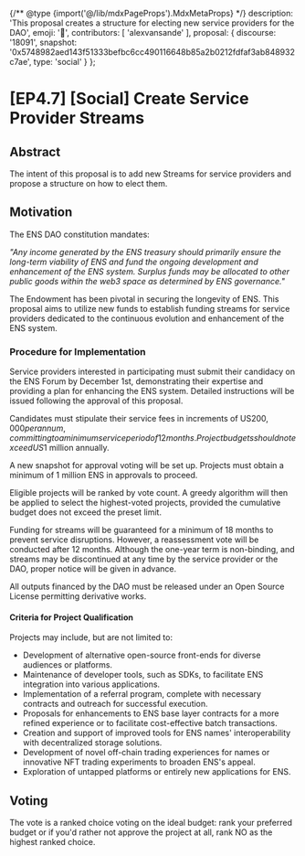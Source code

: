 {/** @type {import('@/lib/mdxPageProps').MdxMetaProps} */}
    description: 'This proposal creates a structure for electing new service providers for the DAO',
    emoji: '📖',
    contributors: [
        'alexvansande'
    ],
    proposal: {
        discourse: '18091',
        snapshot: '0x5748982aed143f51333befbc6cc490116648b85a2b0212fdfaf3ab848932c7ae',
        type: 'social'
    }
};

# [EP4.7] [Social] Create Service Provider Streams

## Abstract

The intent of this proposal is to add new Streams for service providers and propose a structure on how to elect them.

## Motivation

The ENS DAO constitution mandates:

*"Any income generated by the ENS treasury should primarily ensure the long-term viability of ENS and fund the ongoing development and enhancement of the ENS system. Surplus funds may be allocated to other public goods within the web3 space as determined by ENS governance."*

The Endowment has been pivotal in securing the longevity of ENS. This proposal aims to utilize new funds to establish funding streams for service providers dedicated to the continuous evolution and enhancement of the ENS system.

### **Procedure for Implementation**

Service providers interested in participating must submit their candidacy on the ENS Forum by December 1st, demonstrating their expertise and providing a plan for enhancing the ENS system. Detailed instructions will be issued following the approval of this proposal.

Candidates must stipulate their service fees in increments of US$200,000 per annum, committing to a minimum service period of 12 months. Project budgets should not exceed US$1 million annually.

A new snapshot for approval voting will be set up. Projects must obtain a minimum of 1 million ENS in approvals to proceed.

Eligible projects will be ranked by vote count. A greedy algorithm will then be applied to select the highest-voted projects, provided the cumulative budget does not exceed the preset limit.

Funding for streams will be guaranteed for a minimum of 18 months to prevent service disruptions. However, a reassessment vote will be conducted after 12 months. Although the one-year term is non-binding, and streams may be discontinued at any time by the service provider or the DAO, proper notice will be given in advance.

All outputs financed by the DAO must be released under an Open Source License permitting derivative works.

#### **Criteria for Project Qualification**

Projects may include, but are not limited to:

- Development of alternative open-source front-ends for diverse audiences or platforms.
- Maintenance of developer tools, such as SDKs, to facilitate ENS integration into various applications.
- Implementation of a referral program, complete with necessary contracts and outreach for successful execution.
- Proposals for enhancements to ENS base layer contracts for a more refined experience or to facilitate cost-effective batch transactions.
- Creation and support of improved tools for ENS names' interoperability with decentralized storage solutions.
- Development of novel off-chain trading experiences for names or innovative NFT trading experiments to broaden ENS's appeal.
- Exploration of untapped platforms or entirely new applications for ENS.

## Voting

The vote is a ranked choice voting on the ideal budget: rank your preferred budget or if you'd rather not approve the project at all, rank NO as the highest ranked choice.
